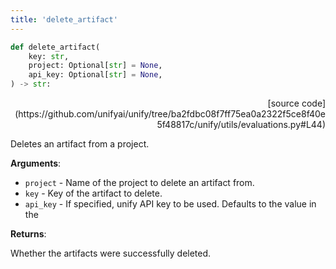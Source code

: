 ```yaml
---
title: 'delete_artifact'
---
```


```python
def delete_artifact(
    key: str,
    project: Optional[str] = None,
    api_key: Optional[str] = None,
) -> str:
```

<p align="right">[source code](https://github.com/unifyai/unify/tree/ba2fdbc08f7ff75ea0a2322f5ce8f40e5f48817c/unify/utils/evaluations.py#L44)</p>

Deletes an artifact from a project.

**Arguments**:

- `project` - Name of the project to delete an artifact from.
- `key` - Key of the artifact to delete.
- `api_key` - If specified, unify API key to be used. Defaults to the value in the



**Returns**:

Whether the artifacts were successfully deleted.